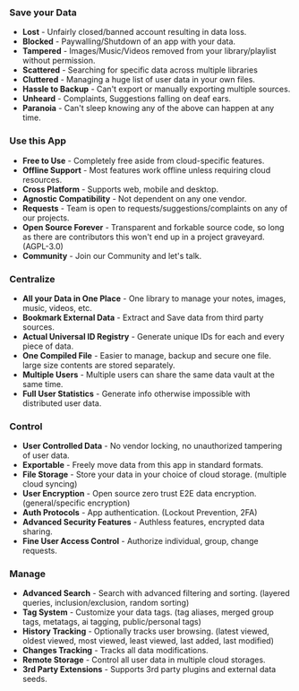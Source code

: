 ### Save your Data

- **Lost** - Unfairly closed/banned account resulting in data loss.
- **Blocked** - Paywalling/Shutdown of an app with your data.
- **Tampered** - Images/Music/Videos removed from your library/playlist without permission.
- **Scattered** - Searching for specific data across multiple libraries
- **Cluttered** - Managing a huge list of user data in your own files.
- **Hassle to Backup** - Can't export or manually exporting multiple sources.
- **Unheard** - Complaints, Suggestions falling on deaf ears.
- **Paranoia** - Can't sleep knowing any of the above can happen at any time.

### Use this App

- **Free to Use** - Completely free aside from cloud-specific features.
- **Offline Support** - Most features work offline unless requiring cloud resources.
- **Cross Platform** - Supports web, mobile and desktop.
- **Agnostic Compatibility** - Not dependent on any one vendor.
- **Requests** - Team is open to requests/suggestions/complaints on any of our projects.
- **Open Source Forever** - Transparent and forkable source code, so long as there are contributors this won't end up in a project graveyard. (AGPL-3.0)
- **Community** - Join our Community and let's talk.

### Centralize

- **All your Data in One Place** - One library to manage your notes, images, music, videos, etc.
- **Bookmark External Data** - Extract and Save data from third party sources.
- **Actual Universal ID Registry** - Generate unique IDs for each and every piece of data.
- **One Compiled File** - Easier to manage, backup and secure one file. large size contents are stored separately.
- **Multiple Users** - Multiple users can share the same data vault at the same time.
- **Full User Statistics** - Generate info otherwise impossible with distributed user data.

### Control

- **User Controlled Data** - No vendor locking, no unauthorized tampering of user data.
- **Exportable** - Freely move data from this app in standard formats.
- **File Storage** - Store your data in your choice of cloud storage. (multiple cloud syncing)
- **User Encryption** - Open source zero trust E2E data encryption. (general/specific encryption)
- **Auth Protocols** - App authentication. (Lockout Prevention, 2FA)
- **Advanced Security Features** - Authless features, encrypted data sharing.
- **Fine User Access Control** - Authorize individual, group, change requests.

### Manage

- **Advanced Search** - Search with advanced filtering and sorting. (layered queries, inclusion/exclusion, random sorting)
- **Tag System** - Customize your data tags. (tag aliases, merged group tags, metatags, ai tagging, public/personal tags)
- **History Tracking** - Optionally tracks user browsing. (latest viewed, oldest viewed, most viewed, least viewed, last added, last modified)
- **Changes Tracking** - Tracks all data modifications.
- **Remote Storage** - Control all user data in multiple cloud storages.
- **3rd Party Extensions** - Supports 3rd party plugins and external data seeds.
